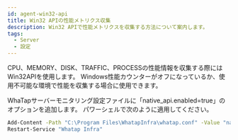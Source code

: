 ```yaml
---
id: agent-win32-api
title: Win32 APIの性能メトリクス収集
description: Win32 APIで性能メトリクスを収集する方法について案内します。
tags:
  - Server
  - 設定
---
```


CPU、MEMORY、DISK、TRAFFIC、PROCESSの性能情報を収集する際にはWin32APIを使用します。 Windows性能カウンターがオフになっているか、使用不可能な環境で性能を収集する場合に使用できます。

WhaTapサーバーモニタリング設定ファイルに「native_api.enabled=true」のオプションを追加します。 パワーシェルで次のように適用してください。

```bash title='Windows Powershell'
Add-Content -Path "C:\Program Files\WhatapInfra\whatap.conf" -Value "native_api.enabled=true"
Restart-Service "Whatap Infra"
```
